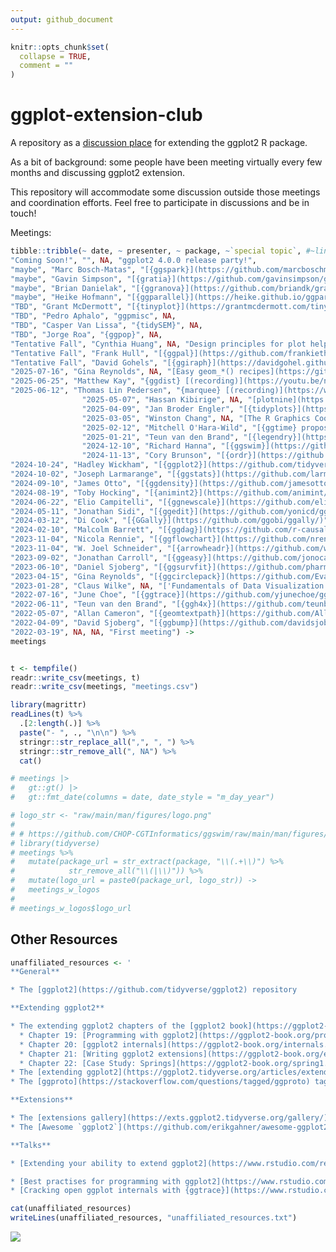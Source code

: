 ```yaml
---
output: github_document
---
```


<!-- README.md is generated from README.Rmd. Please edit that file -->

```r
knitr::opts_chunk$set(
  collapse = TRUE,
  comment = ""
)
```

# ggplot-extension-club


A repository as a [discussion place](https://github.com/teunbrand/ggplot-extension-club/discussions) for extending the ggplot2 R package. 

As a bit of background: some people have been meeting virtually every few months and discussing ggplot2 extension. 

This repository will accommodate some discussion outside those meetings and coordination efforts.  Feel free to participate in discussions and be in touch!


Meetings:


```r
tibble::tribble(~ date, ~ presenter, ~ package, ~`special topic`, #~link,
"Coming Soon!", "", NA, "ggplot2 4.0.0 release party!",
"maybe", "Marc Bosch-Matas", "[{ggspark}](https://github.com/marcboschmatas/ggspark)", NA,
"maybe", "Gavin Simpson", "[{gratia}](https://github.com/gavinsimpson/gratia)", NA,
"maybe", "Brian Danielak", "[{ggranova}](https://github.com/briandk/granovaGG)", NA,
"maybe", "Heike Hofmann", "[{ggparallel}](https://heike.github.io/ggparallel/)", NA,
"TBD", "Grant McDermott", "[{tinyplot}](https://grantmcdermott.com/tinyplot/)", NA,
"TBD", "Pedro Aphalo", "ggpmisc", NA,
"TBD", "Casper Van Lissa", "{tidySEM}", NA,
"TBD", "Jorge Roa", "{ggpop}", NA,
"Tentative Fall", "Cynthia Huang", NA, "Design principles for plot helper functions",
"Tentative Fall", "Frank Hull", "[{ggpal}](https://github.com/frankiethull/ggpal2)", "ggplot2 and LLMs",
"Tentative Fall", "David Gohels", "[{ggiraph}](https://davidgohel.github.io/ggiraph/)", "ggplot2 and interactivity",
"2025-07-16", "Gina Reynolds", NA, "[Easy geom_*() recipes](https://github.com/EvaMaeRey/easy-geom-recipes) X the ggplot2 4.0.0 release",
"2025-06-25", "Matthew Kay", "{ggdist} [(recording)](https://youtu.be/n5s2S2yQHc0?si=A1WXzFV5TTRfY680)", NA, # 2pm Chicago
"2025-06-12", "Thomas Lin Pedersen", "{marquee} [(recording)](https://www.youtube.com/watch?v=tuluvJLUGeo)", NA, #9pm CEST - Thursday
                "2025-05-07", "Hassan Kibirige", NA, "[plotnine](https://plotnine.org/): A Grammar of Graphics for Python, [(recording)](https://www.youtube.com/watch?v=tVeG7z2IgeA)",
                "2025-04-09", "Jan Broder Engler", "[{tidyplots}](https://github.com/jbengler/tidyplots/)", "Wrapper functions and publication readiness",
                "2025-03-05", "Winston Chang", NA, "[The R Graphics Cookbook](https://r-graphics.org/) & ggproto [(recording)](https://www.youtube.com/watch?v=wyLNiPT6aWA)",
                "2025-02-12", "Mitchell O'Hara-Wild", "[{ggtime} proposal](https://github.com/mitchelloharawild/talk-ggextenders-ggtime)", NA,
                "2025-01-21", "Teun van den Brand", "[{legendry}](https://github.com/teunbrand/legendry)", NA,
                "2024-12-10", "Richard Hanna", "[{ggswim}](https://github.com/CHOP-CGTInformatics/ggswim)", NA,
                "2024-11-13", "Cory Brunson", "[{ordr}](https://github.com/corybrunson/ordr/)", NA,
"2024-10-24", "Hadley Wickham", "[{ggplot2}](https://github.com/tidyverse/ggplot2/)", "Thoughts on the ggplot2 extension ecosystem [(recording)](https://www.youtube.com/watch?v=kjjcgdkowXs&feature=youtu.be)",
"2024-10-02", "Joseph Larmarange", "[{ggstats}](https://github.com/larmarange/ggstats/)", "gglikert() and geom_likert()",
"2024-09-10", "James Otto", "[{ggdensity}](https://github.com/jamesotto852/ggdensity/)", "IRL extension culture", 
"2024-08-19", "Toby Hocking", "[{animint2}](https://github.com/animint/animint2)", NA, 
"2024-06-22", "Elio Campitelli", "[{ggnewscale}](https://github.com/eliocamp/ggnewscale/)", NA,
"2024-05-11", "Jonathan Sidi", "[{ggedit}](https://github.com/yonicd/ggedit)", NA,
"2024-03-12", "Di Cook", "[{GGally}](https://github.com/ggobi/ggally/)", "A conversation with Di Cook ",
"2024-02-10", "Malcolm Barrett", "[{ggdag}](https://github.com/r-causal/ggdag/)", NA,
"2023-11-04", "Nicola Rennie", "[{ggflowchart}](https://github.com/nrennie/ggflowchart)", NA,
"2023-11-04", "W. Joel Schneider", "[{arrowheadr}](https://github.com/wjschne/arrowheadr)", NA,
"2023-09-02", "Jonathan Carroll", "[{ggeasy}](https://github.com/jonocarroll/ggeasy/)", NA,
"2023-06-10", "Daniel Sjoberg", "[{ggsurvfit}](https://github.com/pharmaverse/ggsurvfit/)", NA,
"2023-04-15", "Gina Reynolds", "[{ggcirclepack}](https://github.com/EvaMaeRey/ggcirclepack)", NA,
"2023-01-28", "Claus Wilke", NA, "['Fundamentals of Data Visualization'](https://github.com/clauswilke/dataviz) book project",
"2022-07-16", "June Choe", "[{ggtrace}](https://github.com/yjunechoe/ggtrace/)", NA,
"2022-06-11", "Teun van den Brand", "[{ggh4x}](https://github.com/teunbrand/ggh4x/)", NA,
"2022-05-07", "Allan Cameron", "[{geomtextpath}](https://github.com/AllanCameron/geomtextpath/)", NA,
"2022-04-09", "David Sjoberg", "[{ggbump}](https://github.com/davidsjoberg/ggbump)", NA,
"2022-03-19", NA, NA, "First meeting") ->
meetings


t <- tempfile()
readr::write_csv(meetings, t)
readr::write_csv(meetings, "meetings.csv")

library(magrittr)
readLines(t) %>% 
  .[2:length(.)] %>% 
  paste("- ", ., "\n\n") %>% 
  stringr::str_replace_all(",", ", ") %>% 
  stringr::str_remove_all(", NA") %>% 
  cat()

# meetings |>
#   gt::gt() |>
#   gt::fmt_date(columns = date, date_style = "m_day_year")

# logo_str <- "raw/main/man/figures/logo.png"
# 
# # https://github.com/CHOP-CGTInformatics/ggswim/raw/main/man/figures/logo.png
# library(tidyverse)
# meetings %>% 
#   mutate(package_url = str_extract(package, "\\(.+\\)") %>% 
#            str_remove_all("\\(|\\)")) %>% 
#   mutate(logo_url = paste0(package_url, logo_str)) ->
#   meetings_w_logos
# 
# meetings_w_logos$logo_url
```



<!-- -   [{animint2}](https://github.com/animint/animint2), Toby Hocking, August 19, 2024 -->
<!-- Past meetings -->

<!-- -   [{ggnewscale}](https://eliocamp.github.io/ggnewscale/), Elio Campitelli, June 22/23, 2024 -->

<!-- -   [{ggedit}](https://yonicd.github.io/ggedit/), Jonathan Sidi, May 11, 2024 -->

<!-- -   A conversation with Di Cook, early extension and [{GGally}](https://ggobi.github.io/ggally/), March 12/13, 2024 -->

<!-- -   [{ggdag}](https://r-causal.github.io/ggdag/), Malcolm Barrett, Feb 10, 2024 -->

<!-- -   [{ggflowchart}](https://nrennie.rbind.io/ggflowchart/) Nicola Rennie & [{arrowheadr}](https://wjschne.github.io/arrowheadr/) W. Joel Schneider Nov 4, 2023 -->

<!-- -   [{ggeasy}](https://jonocarroll.github.io/ggeasy/) Jonathan Carroll, Sept 2, 2023 -->

<!-- -   [{ggsurvfit}](https://www.danieldsjoberg.com/ggsurvfit/), Daniel Sjoberg, June 10, 2023 -->

<!-- -   [{ggcirclepack}](https://github.com/EvaMaeRey/ggcirclepack), Gina Reynolds, April 15, 2023 -->

<!-- -   [*Fundamentals of Data Visualization*](), Claus Wilke, Jan 28, 2023 -->

<!-- -   [{ggtrace}](https://yjunechoe.github.io/ggtrace/), June Choe, July 16, 2022 -->

<!-- -   [{ggh4x}](https://teunbrand.github.io/ggh4x/), Teun Van Den Brand, June 11, 2022 -->

<!-- -   [{geomtextpath}](https://allancameron.github.io/geomtextpath/) Allan Cameron May 7, 2022 -->

<!-- -   [{ggbump}](https://github.com/davidsjoberg/ggbump) David Sjoberg, April 9, 2022 -->


## Other Resources

```r
unaffiliated_resources <- '
**General**

* The [ggplot2](https://github.com/tidyverse/ggplot2) repository

**Extending ggplot2**

* The extending ggplot2 chapters of the [ggplot2 book](https://ggplot2-book.org/):
  * Chapter 19: [Programming with ggplot2](https://ggplot2-book.org/programming.html)
  * Chapter 20: [ggplot2 internals](https://ggplot2-book.org/internals.html)
  * Chapter 21: [Writing ggplot2 extensions](https://ggplot2-book.org/extensions.html)
  * Chapter 22: [Case Study: Springs](https://ggplot2-book.org/spring1.html)
* The [extending ggplot2](https://ggplot2.tidyverse.org/articles/extending-ggplot2.html) vignette
* The [ggproto](https://stackoverflow.com/questions/tagged/ggproto) tag on StackOverflow

**Extensions**

* The [extensions gallery](https://exts.ggplot2.tidyverse.org/gallery/)
* The [Awesome `ggplot2`](https://github.com/erikgahner/awesome-ggplot2) repository

**Talks**

* [Extending your ability to extend ggplot2](https://www.rstudio.com/resources/rstudioconf-2020/extending-your-ability-to-extend-ggplot2/) by Thomas Lin Pederson at rstudio::conf 2020

* [Best practises for programming with ggplot2](https://www.rstudio.com/resources/rstudioconf-2020/best-practices-for-programming-with-ggplot2/) by Dewey Dunnington at rstudio::conf 2020
* [Cracking open ggplot internals with {ggtrace}](https://www.rstudio.com/resources/rstudioconf-2020/best-practices-for-programming-with-ggplot2/) by June Choe at rstudio::conf 2022'

cat(unaffiliated_resources)
writeLines(unaffiliated_resources, "unaffiliated_resources.txt")
```



![](https://github.com/teunbrand/ggplot-extension-club/blob/main/ggextenders-hex_files/figure-html/unnamed-chunk-1-1.png?raw=true)

